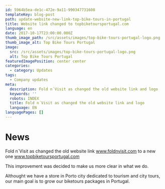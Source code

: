 ```yaml
---
id: 5964b5ea-de1c-472e-9a11-990347731608
templateKey: blog-post
path: update-website-new-link-top-bike-tours-in-portugal
title: Website link changed to topbiketoursportugal.com
language: en
date: 2017-10-17T23:00:00.000Z
thumb_image_path: /src/assets/images/top-bike-tours-portugal-logo.png
thumb_image_alt: Top Bike Tours Portugal
image:
  src: /src/assets/images/top-bike-tours-portugal-logo.png
  alt: Top Bike Tours Portugal
featuredImagePosition: center center
categories:
  - category: Updates
tags:
  - Company updates
meta:
  description: Fold n´Visit as changed the old website link and logo
  keywords: ''
  robots: INDEX
  title: Fold n´Visit as changed the old website link and logo
  language: EN
languagePages: []
---
```


# News

Fold n´Visit as changed the old website link www.foldnvisit.com to a new one
www.topbiketoursportugal.com

This improvement was decided to make us more clear in what we do.

Althought we have a store in Porto city dedicated to tourism and city tours, our
main goal is to grow our biketours packages in Portugal.

